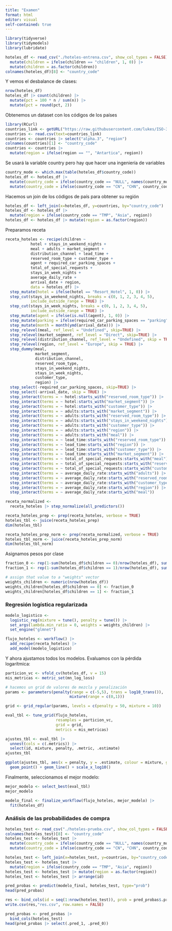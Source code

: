 ```yaml
---
title: "Examen"
format: html
editor: visual
self-contained: true
---
```


```r
library(tidyverse)
library(tidymodels)
library(lubridate)
```

```r
hoteles_df <- read_csv("./hoteles-entrena.csv", show_col_types = FALSE) |>
  mutate(children = ifelse(children == "children", 1, 0)) |>
  mutate(children = as.factor(children))
colnames(hoteles_df)[8] <- "country_code"
```

Y vemos el desbalance de clases:

```r
nrow(hoteles_df)
hoteles_df |> count(children) |> 
  mutate(pct = 100 * n / sum(n)) |> 
  mutate(pct = round(pct, 2))
```
Obtenemos un dataset con los códigos de los países

```r
library(RCurl)
countries_link <- getURL("https://raw.githubusercontent.com/lukes/ISO-3166-Countries-with-Regional-Codes/master/all/all.csv")
countries <- read.csv(text=countries_link)
countries <- countries |> select("alpha.3", "region")
colnames(countries)[1] <- "country_code"
countries <- countries |> 
  mutate(region = ifelse(region == "", "Antartica", region))
```

Se usará la variable country pero hay que hacer una ingeniería de variables

```r
country_mode <- which.max(table(hoteles_df$country_code))
hoteles_df <- hoteles_df |> 
  mutate(country_code = ifelse(country_code == "NULL", names(country_mode), country_code)) |>
  mutate(country_code = ifelse(country_code == "CN", "CHN", country_code))
```

Hacemos un join de los códigos de país para obtener su región

```r
hoteles_df <- left_join(x=hoteles_df, y=countries, by="country_code")
hoteles_df <- hoteles_df |>
  mutate(region = ifelse(country_code == "TMP", "Asia", region))
hoteles_df <- hoteles_df |> mutate(region = as.factor(region))
```

Preparamos receta

```r
receta_hoteles <- recipe(children ~ 
           hotel + stays_in_weekend_nights +
           meal + adults + market_segment + 
           distribution_channel + lead_time +
           reserved_room_type + customer_type +
           agent + required_car_parking_spaces + 
           total_of_special_requests +
           stays_in_week_nights +
           average_daily_rate +
           arrival_date + region, 
           data = hoteles_df) |> 
  step_mutate(hotel = ifelse(hotel == "Resort_Hotel", 1, 0)) |>
  step_cut(stays_in_weekend_nights, breaks = c(0, 1, 2, 3, 4, 5), 
           include_outside_range = TRUE) |>
  step_cut(stays_in_week_nights, breaks = c(0, 1, 2, 3, 4, 5), 
           include_outside_range = TRUE) |>
  step_mutate(agent = ifelse(is.null(agent), 1, 0)) |>
  step_mutate(parking = ifelse(required_car_parking_spaces == "parking", 1, 0)) |>
  step_mutate(month = month(ymd(arrival_date))) |>
  step_relevel(meal, ref_level = "Undefined", skip=TRUE) |>
  step_relevel(market_segment, ref_level = "Direct", skip=TRUE) |>
  step_relevel(distribution_channel, ref_level = "Undefined", skip = TRUE) |>
  step_relevel(region, ref_level = "Europe", skip = TRUE) |>
  step_dummy(meal,
             market_segment,
             distribution_channel,
             reserved_room_type,
             stays_in_weekend_nights,
             stays_in_week_nights,
             customer_type,
             region) |>
  step_select(-required_car_parking_spaces, skip=TRUE) |>
  step_select(-arrival_date, skip = TRUE) |>
  step_interact(terms = ~ hotel:starts_with("reserved_room_type")) |>
  step_interact(terms = ~ hotel:starts_with("market_segment")) |>
  step_interact(terms = ~ hotel:starts_with("customer_type")) |>
  step_interact(terms = ~ adults:starts_with("market_segment")) |>
  step_interact(terms = ~ adults:starts_with("reserved_room_type")) |>
  step_interact(terms = ~ adults:starts_with("stays_in_weekend_nights")) |>
  step_interact(terms = ~ adults:starts_with("customer_type")) |>
  step_interact(terms = ~ adults:starts_with("region")) |>
  step_interact(terms = ~ adults:starts_with("meal")) |>
  step_interact(terms = ~ lead_time:starts_with("reserved_room_type")) |>
  step_interact(terms = ~ lead_time:starts_with("region")) |>
  step_interact(terms = ~ lead_time:starts_with("customer_type")) |>
  step_interact(terms = ~ lead_time:starts_with("market_segment")) |>
  step_interact(terms = ~ total_of_special_requests:starts_with("meal")) |>
  step_interact(terms = ~ total_of_special_requests:starts_with("reserved_room_type")) |>
  step_interact(terms = ~ total_of_special_requests:starts_with("customer_type")) |>
  step_interact(terms = ~ average_daily_rate:starts_with("adults")) |>
  step_interact(terms = ~ average_daily_rate:starts_with("reserved_room_type")) |>
  step_interact(terms = ~ average_daily_rate:starts_with("customer_type")) |>
  step_interact(terms = ~ average_daily_rate:starts_with("region")) |>
  step_interact(terms = ~ average_daily_rate:starts_with("meal"))
```

```r
receta_normalized <-
  receta_hoteles |> step_normalize(all_predictors())
```

```r
receta_hoteles_prep <- prep(receta_hoteles, verbose = TRUE)
hoteles_tbl <- juice(receta_hoteles_prep)
dim(hoteles_tbl)
```

```r
receta_hoteles_prep_norm <- prep(receta_normalized, verbose = TRUE)
hoteles_tbl_norm <- juice(receta_hoteles_prep_norm)
dim(hoteles_tbl_norm)
```

Asignamos pesos por clase 

```r
fraction_0 <- rep(1-sum(hoteles_df$children == 0)/nrow(hoteles_df), sum(hoteles_df$children==0))
fraction_1 <- rep(1-sum(hoteles_df$children == 1)/nrow(hoteles_df), sum(hoteles_df$children==1))

# assign that value to a "weights" vector
weights_children <- numeric(nrow(hoteles_df))
weights_children[hoteles_df$children == 0] <- fraction_0
weights_children[hoteles_df$children == 1] <- fraction_1
```

### Regresión logística regularizada

```r
modelo_logistico <- 
  logistic_reg(mixture = tune(), penalty = tune()) |> 
  set_args(lambda.min_ratio = 0, weights = weights_children) |> 
  set_engine("glmnet")

flujo_hoteles <- workflow() |> 
  add_recipe(receta_hoteles) |> 
  add_model(modelo_logistico)
```

Y ahora ajustamos todos los modelos. Evaluamos con la pérdida logarítmica: 


```r
particion_vc <- vfold_cv(hoteles_df, v = 15)
mis_metricas <- metric_set(mn_log_loss)

# hacemos un grid de valores de mezcla y penalización
params <- parameters(penalty(range = c(-5,5), trans = log10_trans()),
                            mixture(range = c(0,1)))

grid <- grid_regular(params, levels = c(penalty = 50, mixture = 10))

eval_tbl <- tune_grid(flujo_hoteles,
                      resamples = particion_vc,
                      grid = grid,
                      metrics = mis_metricas) 

ajustes_tbl <- eval_tbl |>
  unnest(cols = c(.metrics)) |> 
  select(id, mixture, penalty, .metric, .estimate)
ajustes_tbl
```

```r
ggplot(ajustes_tbl, aes(x = penalty, y = .estimate, colour = mixture, group = mixture)) +
  geom_point() + geom_line() + scale_x_log10()
```

Finalmente, seleccionamos el mejor modelo:

```r
mejor_modelo <- select_best(eval_tbl)
mejor_modelo
```


```r
modelo_final <- finalize_workflow(flujo_hoteles, mejor_modelo) |> 
  fit(hoteles_df)
```

### Análisis de las probabilidades de compra

```r
hoteles_test <- read_csv("./hoteles-prueba.csv", show_col_types = FALSE)
colnames(hoteles_test)[8] <- "country_code"
hoteles_test <- hoteles_test |> 
  mutate(country_code = ifelse(country_code == "NULL", names(country_mode), country_code)) |>
  mutate(country_code = ifelse(country_code == "CN", "CHN", country_code))
```

```r
hoteles_test <- left_join(x=hoteles_test, y=countries, by="country_code")
hoteles_test <- hoteles_test |>
  mutate(region = ifelse(country_code == "TMP", "Asia", region))
hoteles_test <- hoteles_test |> mutate(region = as.factor(region))
hoteles_test <- hoteles_test |> arrange(id)
```

```r
pred_probas <- predict(modelo_final, hoteles_test, type="prob") 
head(pred_probas)
```

```r
res <- bind_cols(id = seq(1:nrow(hoteles_test)), prob = pred_probas$.pred_1)
write.csv(res,"res.csv", row.names = FALSE)
```


```r
pred_probas <- pred_probas |> 
  bind_cols(hoteles_test)
head(pred_probas |> select(.pred_1, .pred_0))
```
